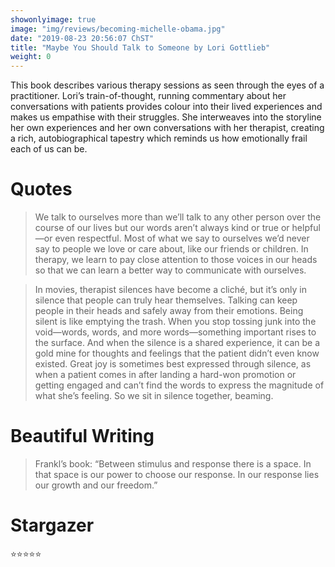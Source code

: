 ```yaml
---
showonlyimage: true
image: "img/reviews/becoming-michelle-obama.jpg"
date: "2019-08-23 20:56:07 ChST" 
title: "Maybe You Should Talk to Someone by Lori Gottlieb"
weight: 0
---
```


This book describes various therapy sessions as seen through the eyes of a practitioner. Lori’s train-of-thought, running commentary about her conversations with patients provides colour into their lived experiences and makes us empathise with their struggles. She interweaves into the storyline her own experiences and her own conversations with her therapist, creating a rich, autobiographical tapestry which reminds us how emotionally frail each of us can be. 

# Quotes

>We talk to ourselves more than we’ll talk to any other person over the course of our lives but our words aren’t always kind or true or helpful—or even respectful. Most of what we say to ourselves we’d never say to people we love or care about, like our friends or children. In therapy, we learn to pay close attention to those voices in our heads so that we can learn a better way to communicate with ourselves.

>In movies, therapist silences have become a cliché, but it’s only in silence that people can truly hear themselves. Talking can keep people in their heads and safely away from their emotions. Being silent is like emptying the trash. When you stop tossing junk into the void—words, words, and more words—something important rises to the surface. And when the silence is a shared experience, it can be a gold mine for thoughts and feelings that the patient didn’t even know existed. Great joy is sometimes best expressed through silence, as when a patient comes in after landing a hard-won promotion or getting engaged and can’t find the words to express the magnitude of what she’s feeling. So we sit in silence together, beaming.

# Beautiful Writing 

>Frankl’s book: “Between stimulus and response there is a space. In that space is our power to choose our response. In our response lies our growth and our freedom.”

# Stargazer
⭐️⭐️⭐️⭐️⭐️